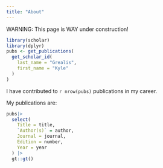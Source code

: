 ```yaml
---
title: "About"
---
```


WARNING: This page is WAY under construction!


```r
library(scholar)
library(dplyr)
pubs <- get_publications(
  get_scholar_id(
    last_name = "Grealis", 
    first_name = "Kyle"
  )
)
```

I have contributed to `r nrow(pubs)` publications in my career.

My publications are:
```r
pubs|>
  select(
    Title = title,
    `Author(s)` = author,
    Journal = journal,
    Edition = number,
    Year = year
  ) |>
  gt::gt()
```
